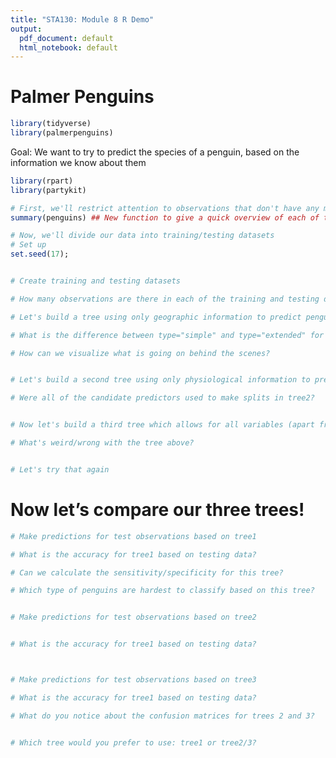 ```yaml
---
title: "STA130: Module 8 R Demo"
output:
  pdf_document: default
  html_notebook: default
---
```




# Palmer Penguins

```r
library(tidyverse)
library(palmerpenguins)
```

Goal: We want to try to predict the species of a penguin, based on the information we know about them

```r
library(rpart)
library(partykit)

# First, we'll restrict attention to observations that don't have any missing values
summary(penguins) ## New function to give a quick overview of each of the variables in a tibble

# Now, we'll divide our data into training/testing datasets
# Set up
set.seed(17); 


# Create training and testing datasets

# How many observations are there in each of the training and testing datasets?
```



```r
# Let's build a tree using only geographic information to predict penguin species

# What is the difference between type="simple" and type="extended" for visualizing a classification tree?

# How can we visualize what is going on behind the scenes?


# Let's build a second tree using only physiological information to predict penguins species

# Were all of the candidate predictors used to make splits in tree2?


# Now let's build a third tree which allows for all variables (apart from species) to be used to predict penguin species

# What's weird/wrong with the tree above?


# Let's try that again

```



# Now let's compare our three trees!
```r
# Make predictions for test observations based on tree1

# What is the accuracy for tree1 based on testing data?

# Can we calculate the sensitivity/specificity for this tree?

# Which type of penguins are hardest to classify based on this tree?


# Make predictions for test observations based on tree2


# What is the accuracy for tree1 based on testing data?



# Make predictions for test observations based on tree3

# What is the accuracy for tree1 based on testing data?

# What do you notice about the confusion matrices for trees 2 and 3?


# Which tree would you prefer to use: tree1 or tree2/3?

```

